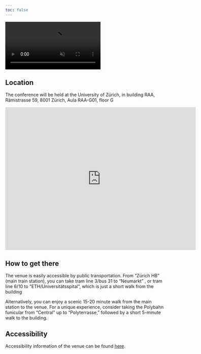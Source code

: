 ```yaml
---
toc: false
---
```


<div class="background-video-container">
  <video autoplay loop muted playsinline>
    <source src="LogoVideo.mp4" type="video/mp4">
    Your browser does not support the video tag.
  </video>
</div>

## Location

The conference will be held at the University of Zürich, in building RAA, Rämistrasse 59, 8001 Zürich, Aula RAA-G01, floor G

<iframe src="https://www.google.com/maps/embed?pb=!1m18!1m12!1m3!1d2702.0408403815068!2d8.547537276132552!3d47.37212137116919!2m3!1f0!2f0!3f0!3m2!1i1024!2i768!4f13.1!3m3!1m2!1s0x479aa0ae934941d3%3A0x3324d67e2e8d5700!2sR%C3%A4mistrasse%2059%2C%208001%20Z%C3%BCrich!5e0!3m2!1sen!2sch!4v1725632304301!5m2!1sen!2sch" width="600" height="450" style="border:0;" allowfullscreen loading="lazy" referrerpolicy="no-referrer-when-downgrade">

</iframe>

## How to get there

The venue is easily accessible by public transportation. From "Zürich HB" (main train station), you can take tram line 3/bus 31 to "Neumarkt" , or tram line 6/10 to "ETH/Universitätsspital", which is just a short walk from the building

Alternatively, you can enjoy a scenic 15-20 minute walk from the main station to the venue. For a unique experience, consider taking the Polybahn funicular from "Central" up to "Polyterrasse," followed by a short 5-minute walk to the building.

## Accessibility

Accessibility information of the venue can be found <a href="https://www.uniability.uzh.ch/static/control/info_display.php?structure=2572&rd_scrollY=743.3333129882812" target="_blank">here</a>. 